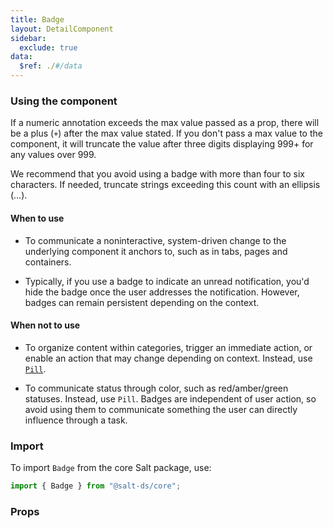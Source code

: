 ```yaml
---
title: Badge
layout: DetailComponent
sidebar:
  exclude: true
data:
  $ref: ./#/data
---
```


### Using the component

If a numeric annotation exceeds the max value passed as a prop, there will be a plus (`+`) after the max value stated. If you don't pass a max value to the component, it will truncate the value after three digits displaying 999+ for any values over 999.

We recommend that you avoid using a badge with more than four to six characters. If needed, truncate strings exceeding this count with an ellipsis (…).

#### When to use

- To communicate a noninteractive, system-driven change to the underlying component it anchors to, such as in tabs, pages and containers.

- Typically, if you use a badge to indicate an unread notification, you'd hide the badge once the user addresses the notification. However, badges can remain persistent depending on the context.

#### When not to use

- To organize content within categories, trigger an immediate action, or enable an action that may change depending on context. Instead, use [`Pill`](../pill).

- To communicate status through color, such as red/amber/green statuses. Instead, use `Pill`. Badges are independent of user action, so avoid using them to communicate something the user can directly influence through a task.

### Import

To import `Badge` from the core Salt package, use:

```js
import { Badge } from "@salt-ds/core";
```

### Props

<PropsTable componentName="Badge" packageName="core" />


